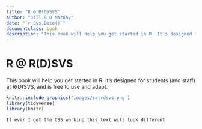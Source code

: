 ```yaml
---
title: "R @ R(D)SVS"
author: "Jill R D MacKay"
date: "`r Sys.Date()`"
documentclass: book
description: "This book will help you get started in R. It's designed for students (and staff) at R(D)SVS, and is free to use and adapt."
---
```


# R @ R(D)SVS {-}
This book will help you get started in R. It's designed for students (and staff) at R(D)SVS, and is free to use and adapt.


```r
knitr::include_graphics('images/ratrdsvs.png')
library(tidyverse)
library(knitr)
```


<!-- If you need PDF output, uncomment bookdown::pdf_book above in YAML. You will need a LaTeX installation, e.g., https://yihui.name/tinytex/ -->




```block


If ever I get the CSS working this text will look different


```